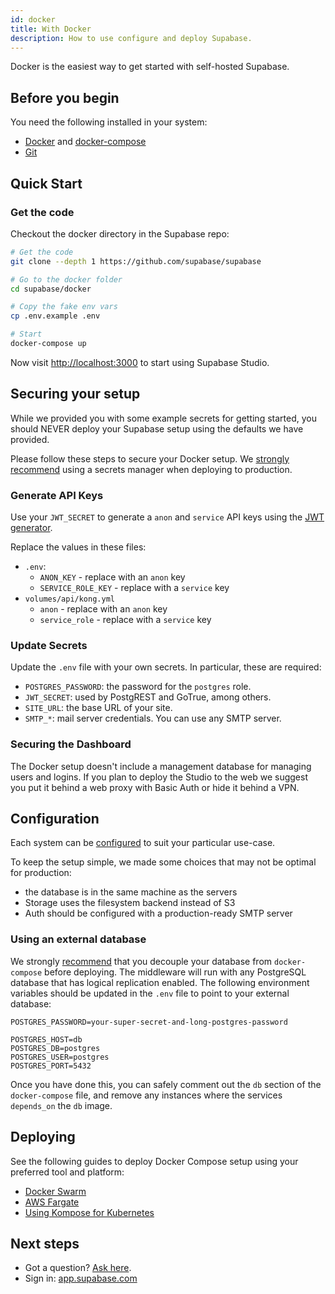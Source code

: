 ```yaml
---
id: docker
title: With Docker
description: How to use configure and deploy Supabase.
---
```


Docker is the easiest way to get started with self-hosted Supabase.

## Before you begin

You need the following installed in your system:

- [Docker](https://docs.docker.com/engine/install/) and [docker-compose](https://docs.docker.com/compose/install/)
- [Git](https://git-scm.com/downloads)

## Quick Start

### Get the code

Checkout the docker directory in the Supabase repo:

```sh
# Get the code
git clone --depth 1 https://github.com/supabase/supabase

# Go to the docker folder
cd supabase/docker

# Copy the fake env vars
cp .env.example .env

# Start
docker-compose up
```

Now visit [http://localhost:3000](http://localhost:3000) to start using Supabase Studio.


## Securing your setup

While we provided you with some example secrets for getting started, you should NEVER deploy your Supabase setup using the defaults we have provided.

Please follow these steps to secure your Docker setup. We [strongly recommend](/docs/guides/hosting/overview#managing-your-secrets) using a secrets manager when deploying to production.

### Generate API Keys

Use your `JWT_SECRET` to generate a `anon` and `service` API keys using the [JWT generator](/docs/guides/hosting/overview#api-keys).

Replace the values in these files:

- `.env`: 
  - `ANON_KEY` - replace with an `anon` key
  - `SERVICE_ROLE_KEY` - replace with a `service` key
- `volumes/api/kong.yml`
  - `anon` - replace with an `anon` key
  - `service_role` - replace with a `service` key

### Update Secrets

Update the `.env` file with your own secrets. In particular, these are required:

- `POSTGRES_PASSWORD`: the password for the `postgres` role. 
- `JWT_SECRET`: used by PostgREST and GoTrue, among others.
- `SITE_URL`: the base URL of your site.
- `SMTP_*`: mail server credentials. You can use any SMTP server.


### Securing the Dashboard

The Docker setup doesn't include a management database for managing users and logins. If you plan to deploy the Studio to the web we suggest you put it behind a web proxy with Basic Auth or hide it behind a VPN. 

## Configuration

Each system can be [configured](/docs/guides/hosting/overview#configuration) to suit your particular use-case.

To keep the setup simple, we made some choices that may not be optimal for production:

- the database is in the same machine as the servers
- Storage uses the filesystem backend instead of S3
- Auth should be configured with a production-ready SMTP server

### Using an external database

We strongly [recommend](/docs/guides/hosting/overview#managing-your-database) that you decouple your database from `docker-compose` before deploying.
The middleware will run with any PostgreSQL database that has logical replication enabled. The following environment variables should be updated
in the `.env` file to point to your external database:

```env title=".env"
POSTGRES_PASSWORD=your-super-secret-and-long-postgres-password

POSTGRES_HOST=db
POSTGRES_DB=postgres
POSTGRES_USER=postgres
POSTGRES_PORT=5432
```

Once you have done this, you can safely comment out the `db` section of the `docker-compose` file, and remove any instances where the services `depends_on` the `db` image.


## Deploying

See the following guides to deploy Docker Compose setup using your preferred tool and platform:

- [Docker Swarm](https://docs.docker.com/engine/swarm/stack-deploy/)
- [AWS Fargate](https://aws.amazon.com/blogs/containers/deploy-applications-on-amazon-ecs-using-docker-compose/)
- [Using Kompose for Kubernetes](https://kubernetes.io/docs/tasks/configure-pod-container/translate-compose-kubernetes/)


## Next steps

- Got a question? [Ask here](https://github.com/supabase/supabase/discussions).
- Sign in: [app.supabase.com](https://app.supabase.com)
